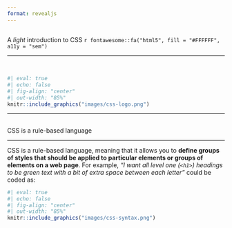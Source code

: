 ```yaml
---
format: revealjs
---
```


##  {#light-intro-css data-menu-title="Light intro to CSS"}

[A *light* introduction to CSS `r fontawesome::fa("html5", fill = "#FFFFFF", a11y = "sem")`]{.slide-title}

<hr>

<br>

```r
#| eval: true 
#| echo: false
#| fig-align: "center"
#| out-width: "85%" 
knitr::include_graphics("images/css-logo.png")
```

---

##  {#css-rules data-menu-title="CSS rules"}

[CSS is a rule-based language]{.slide-title}

<hr>

::: {.body-text}
CSS is a rule-based language, meaning that it allows you to **define groups of styles that should be applied to particular elements or groups of elements on a web page**. For example, *"I want all level one (`<h1>`) headings to be green text with a bit of extra space between each letter"* could be coded as:
:::

<!-- :::: {.columns} -->

<!-- ::: {.column width="50%"} -->

```r
#| eval: true 
#| echo: false
#| fig-align: "center"
#| out-width: "85%" 
knitr::include_graphics("images/css-syntax.png")
```

<!-- ::: -->

<!-- ::: {.column width="50%"} -->

<!-- ::: {.body-text} -->

<!-- {{< fa angle-right >}} **Selectors** select the HTML element(s) you want to style *(e.g. level one headings, `<h1>`)* -->

<!-- {{< fa angle-right >}} **Declarations** sit inside curly brackets, `{}`, and are made up of **property** and **value** pairs. Each pair specifies the property of the HTML element(s) you're selecting *(e.g. the color property of the element `<h1>`)*, and a value you'd like to assign to that property *(e.g. green)*= -->

<!-- {{< fa angle-right >}} A property and its corresponding value are separated by a colon, `:`. Declarations end with a semicolon, `;` -->

<!-- ::: -->
<!-- ::: -->

<!-- :::: -->